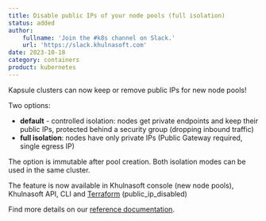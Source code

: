 ```yaml
---
title: Disable public IPs of your node pools (full isolation)
status: added
author:
    fullname: 'Join the #k8s channel on Slack.'
    url: 'https://slack.khulnasoft.com'
date: 2023-10-18
category: containers
product: kubernetes
---
```


Kapsule clusters can now keep or remove public IPs for new node pools!

Two options:
- **default** - controlled isolation: nodes get private endpoints and keep their public IPs, protected behind a security group (dropping inbound traffic)
- **full isolation**: nodes have only private IPs (Public Gateway required, single egress IP)

The option is immutable after pool creation. Both isolation modes can be used in the same cluster.

The feature is now available in Khulnasoft console (new node pools), Khulnasoft API, CLI and [Terraform](https://registry.terraform.io/providers/khulnasoft/khulnasoft/latest/docs/resources/k8s_pool#public_ip_disabled) (public_ip_disabled)

Find more details on our [reference documentation](https://www.khulnasoft.com/en/docs/containers/kubernetes/reference-content/secure-cluster-with-private-network/).


